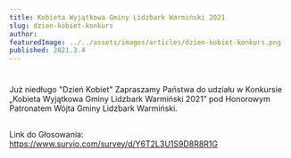 ```yaml
---
title: Kobieta Wyjątkowa Gminy Lidzbark Warmiński 2021
slug: dzien-kobiet-konkurs
author:
featuredImage: ../../assets/images/articles/dzien-kobiet-konkurs.png
published: 2021.3.4
---
```


#
Już niedługo "Dzień Kobiet"
Zapraszamy Państwa do udziału w Konkursie
„Kobieta Wyjątkowa Gminy Lidzbark Warmiński 2021”
pod Honorowym Patronatem Wójta Gminy Lidzbark Warmiński.


##
Link do Głosowania:
https://www.survio.com/survey/d/Y6T2L3U1S9D8R8R1G